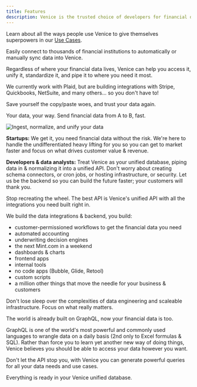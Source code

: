 ```yaml
---
title: Features
description: Venice is the trusted choice of developers for financial data infrastructure. We'll handle the data engineering, so you can do what you love.
---
```


<Tip>Learn about all the ways people use Venice to give themselves superpowers in our [Use Cases](/use-cases).</Tip>

<Card title="Financial data, fast" icon="money-bill-transfer">
  Easily connect to thousands of financial institutions to automatically or manually sync data into Venice.
</Card>

Regardless of where your financial data lives, Venice can help you access it,
unify it, standardize it, and pipe it to where you need it most.

We currently work with Plaid, but are building integrations with Stripe, Quickbooks,
NetSuite, and many others... so you don't have to!

Save yourself the copy/paste woes, and trust your data again.

<Card title="Pipelines" icon="bars-staggered">
  Your data, your way. Send financial data from A to B, fast.
</Card>

![Ingest, normalize, and unify your data](../images/synced.svg)

**Startups:** We get it, you need financial data without the risk. We're here to 
handle the undifferentiated heavy lifting for you so you can get to market faster
and focus on what drives customer value & revenue.

**Developers & data analysts:** Treat Venice as your unified database, piping 
data in & normalizing it into a unified API. Don't worry about creating schema connectors,
or cron jobs, or hosting infrastructure, or security. Let us be the backend so 
you can build the future faster; your customers will thank you.

<Card title="Unified API" icon="database">
  Stop recreating the wheel. The best API is 
  Venice's unified API with all the integrations you need built right in.
</Card>

We build the data integrations & backend, you build:

- customer-permissioned workflows to get the financial data you need
- automated accounting
- underwriting decision engines
- the next Mint.com in a weekend
- dashboards & charts
- frontend apps
- internal tools
- no code apps (Bubble, Glide, Retool)
- custom scripts
- a million other things that move the needle for your business & customers

Don't lose sleep over the complexities of data engineering and scaleable
infrastructure. Focus on what really matters.

<Card title="Simply powerful" icon="magnifying-glass-dollar">
  The world is already built on GraphQL, now your financial data is too.
</Card>

GraphQL is one of the world's most powerful and commonly used languages to wrangle
data on a daily basis (2nd only to Excel formulas & SQL). Rather than force you to
learn yet another new way of doing things, Venice believes you should be able 
to access your data however you want.

Don't let the API stop you, with Venice you can generate powerful queries for all 
your data needs and use cases.

Everything is ready in your Venice unified database.
